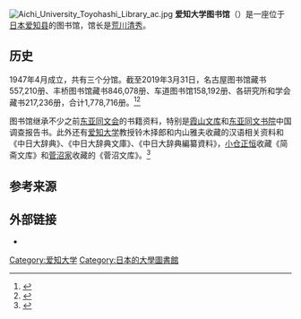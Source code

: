 [[File:Aichi_University_Toyohashi_Library_ac.jpg|thumb]]
'''爱知大学图书馆'''（{{lang-ja|愛知大学図書館}}）是一座位于[[日本|日本]][[爱知县|爱知县]]的图书馆，馆长是[[荒川清秀|荒川清秀]]。

== 历史 ==
1947年4月成立，共有三个分馆。截至2019年3月31日，名古屋图书馆藏书557,210册、丰桥图书馆藏书846,078册、车道图书馆158,192册、各研究所和学会藏书217,236册，合计1,778,716册。<ref>{{Cite web |url=http://www2.aichi-u.ac.jp/profile/campus/library |title=愛知大学-大学紹介 図書館 |access-date=2021-02-28 |archive-date=2021-04-07 |archive-url=https://web.archive.org/web/20210407080211/https://www.aichi-u.ac.jp/profile/campus/library |dead-url=no }}</ref><ref>{{Cite web |url=https://aichiu.repo.nii.ac.jp/?action=repository_uri&item_id=7616&file_id=22&file_no=2 |title=図書館の沿革 |journal=2016（平成28）年度図書館概要| format=PDF |publisher=愛知大学図書館 |date=2016-09-20|page=1-6|accessdate=2017-04-05}}</ref>

图书馆继承不少之前[[东亚同文会|东亚同文会]]的书籍资料，特别是[[霞山文库|霞山文库]]和[[东亚同文书院|东亚同文书院]]中国调查报告书。此外还有[[爱知大学|爱知大学]]教授铃木择郎和内山雅夫收藏的汉语相关资料和《中日大辞典》、《中日大辞典文庫》、《中日大辞典編纂資料》，[[小仓正恒|小仓正恒]]收藏《简斋文库》和[[菅沼氏|菅沼家]]收藏的《菅沼文库》。<ref>{{Cite web |url=https://aichiu.repo.nii.ac.jp/?action=repository_uri&item_id=7616&file_id=22&file_no=2 |title=主要文庫コレクション |journal=2016（平成28）年度図書館概要| format=PDF |publisher=愛知大学図書館 |date=2016-09-20|page=9-10|accessdate=2017-04-05}}</ref>

== 参考来源 ==
{{reflist}}

==外部链接 ==
* {{Official website|https://library.aichi-u.ac.jp/}}
{{Authority control}}
[[Category:爱知大学|Category:爱知大学]]
[[Category:日本的大學圖書館|Category:日本的大學圖書館]]